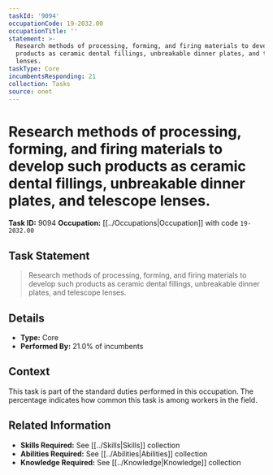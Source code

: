 ```yaml
---
taskId: '9094'
occupationCode: 19-2032.00
occupationTitle: ''
statement: >-
  Research methods of processing, forming, and firing materials to develop such
  products as ceramic dental fillings, unbreakable dinner plates, and telescope
  lenses.
taskType: Core
incumbentsResponding: 21
collection: Tasks
source: onet
---
```

# Research methods of processing, forming, and firing materials to develop such products as ceramic dental fillings, unbreakable dinner plates, and telescope lenses.

**Task ID:** 9094
**Occupation:** [[../Occupations|Occupation]] with code `19-2032.00`

## Task Statement

> Research methods of processing, forming, and firing materials to develop such products as ceramic dental fillings, unbreakable dinner plates, and telescope lenses.

## Details

- **Type:** Core
- **Performed By:** 21.0% of incumbents

## Context

This task is part of the standard duties performed in this occupation. The percentage indicates how common this task is among workers in the field.

## Related Information

- **Skills Required:** See [[../Skills|Skills]] collection
- **Abilities Required:** See [[../Abilities|Abilities]] collection
- **Knowledge Required:** See [[../Knowledge|Knowledge]] collection
